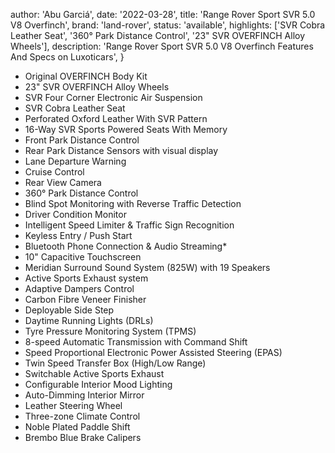
  author: 'Abu Garciá',
  date: '2022-03-28',
  title: 'Range Rover Sport SVR 5.0 V8 Overfinch',
  brand: 'land-rover',
  status: 'available',
  highlights: ['SVR Cobra Leather Seat', '360° Park Distance Control', '23" SVR OVERFINCH Alloy Wheels'],
  description:
    'Range Rover Sport SVR 5.0 V8 Overfinch Features And Specs on Luxoticars',
}


- Original OVERFINCH Body Kit
- 23" SVR OVERFINCH Alloy Wheels
- SVR Four Corner Electronic Air Suspension
- SVR Cobra Leather Seat
- Perforated Oxford Leather With SVR Pattern
- 16-Way SVR Sports Powered Seats With Memory
- Front Park Distance Control
- Rear Park Distance Sensors with visual display
- Lane Departure Warning
- Cruise Control
- Rear View Camera
- 360° Park Distance Control
- Blind Spot Monitoring with Reverse Traffic Detection
- Driver Condition Monitor
- Intelligent Speed Limiter & Traffic Sign Recognition
- Keyless Entry / Push Start
- Bluetooth Phone Connection & Audio Streaming*
- 10" Capacitive Touchscreen
- Meridian Surround Sound System (825W) with 19 Speakers
- Active Sports Exhaust system
- Adaptive Dampers Control
- Carbon Fibre Veneer Finisher
- Deployable Side Step
- Daytime Running Lights (DRLs)
- Tyre Pressure Monitoring System (TPMS)
- 8-speed Automatic Transmission with Command Shift
- Speed Proportional Electronic Power Assisted Steering (EPAS)
- Twin Speed Transfer Box (High/Low Range)
- Switchable Active Sports Exhaust
- Configurable Interior Mood Lighting
- Auto-Dimming Interior Mirror
- Leather Steering Wheel
- Three-zone Climate Control
- Noble Plated Paddle Shift
- Brembo Blue Brake Calipers